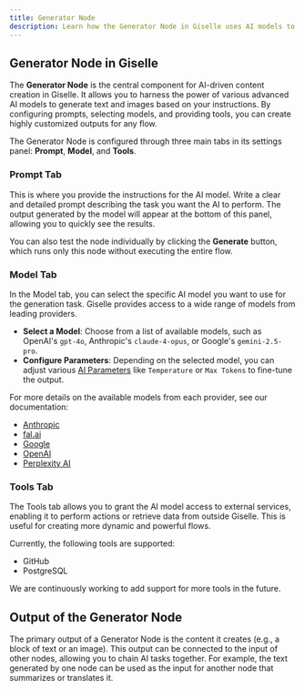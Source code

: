 ```yaml
---
title: Generator Node
description: Learn how the Generator Node in Giselle uses AI models to generate text, images, and more, forming the core of your AI flows.
---
```


## Generator Node in Giselle

The **Generator Node** is the central component for AI-driven content creation in Giselle. It allows you to harness the power of various advanced AI models to generate text and images based on your instructions. By configuring prompts, selecting models, and providing tools, you can create highly customized outputs for any flow.

The Generator Node is configured through three main tabs in its settings panel: **Prompt**, **Model**, and **Tools**.

### Prompt Tab

This is where you provide the instructions for the AI model. Write a clear and detailed prompt describing the task you want the AI to perform. The output generated by the model will appear at the bottom of this panel, allowing you to quickly see the results.

You can also test the node individually by clicking the **Generate** button, which runs only this node without executing the entire flow.

### Model Tab

In the Model tab, you can select the specific AI model you want to use for the generation task. Giselle provides access to a wide range of models from leading providers.

*   **Select a Model**: Choose from a list of available models, such as OpenAI's `gpt-4o`, Anthropic's `claude-4-opus`, or Google's `gemini-2.5-pro`.
*   **Configure Parameters**: Depending on the selected model, you can adjust various [AI Parameters](ai-parameters) like `Temperature` or `Max Tokens` to fine-tune the output.

For more details on the available models from each provider, see our documentation:
*   [Anthropic](https://docs.giselles.ai/models/providers/anthropic)
*   [fal.ai](https://docs.giselles.ai/models/providers/fal)
*   [Google](https://docs.giselles.ai/models/providers/google)
*   [OpenAI](https://docs.giselles.ai/models/providers/openai)
*   [Perplexity AI](https://docs.giselles.ai/models/providers/perplexity)

### Tools Tab

The Tools tab allows you to grant the AI model access to external services, enabling it to perform actions or retrieve data from outside Giselle. This is useful for creating more dynamic and powerful flows.

Currently, the following tools are supported:
*   GitHub
*   PostgreSQL

We are continuously working to add support for more tools in the future.

## Output of the Generator Node

The primary output of a Generator Node is the content it creates (e.g., a block of text or an image). This output can be connected to the input of other nodes, allowing you to chain AI tasks together. For example, the text generated by one node can be used as the input for another node that summarizes or translates it.
